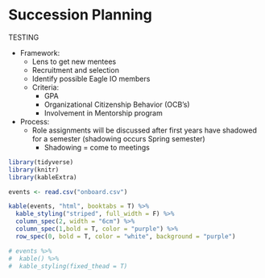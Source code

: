 # Succession Planning

TESTING

* Framework: 
    + Lens to get new mentees
    + Recruitment and selection
    + Identify possible Eagle IO members 
    + Criteria: 
        + GPA
        + Organizational Citizenship Behavior (OCB's)
        + Involvement in Mentorship program

* Process:
    + Role assignments will be discussed after first years       have shadowed for a semester (shadowing occurs Spring       semester)
        + Shadowing = come to meetings



```{r echo=FALSE, warning=FALSE, results='asis', message=FALSE}
library(tidyverse)
library(knitr)
library(kableExtra)

events <- read.csv("onboard.csv")

kable(events, "html", booktabs = T) %>%
  kable_styling("striped", full_width = F) %>%
  column_spec(2, width = "6cm") %>%
  column_spec(1,bold = T, color = "purple") %>%
  row_spec(0, bold = T, color = "white", background = "purple")

# events %>%
#  kable() %>%
#  kable_styling(fixed_thead = T)

```